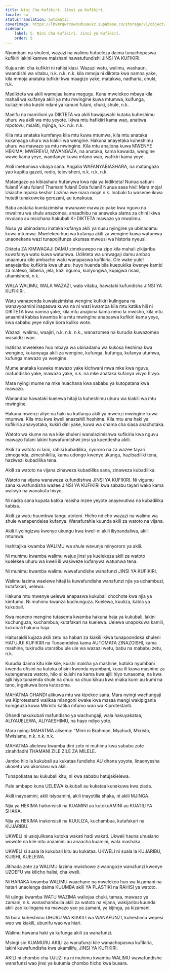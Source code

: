 ```yaml
---
title: Nini Cha Kufikiri. Jinsi ya Kufikiri.
locale: sw
statusTranslation: automatic
coverImage: https://lhvmrqwrcowdvduuaukz.supabase.co/storage/v1/object/public/strapi-uploads/small_cover-educacion-fundamental.webp-2d51a7828a2b1309555be27f7e2a61a0.webp
sidebar:
    label: 5. Nini Cha Kufikiri. Jinsi ya Kufikiri.
    order: 5
---
```

Nyumbani na shuleni, wazazi na walimu hutueleza daima tunachopaswa kufikiri lakini kamwe maishani hawatufundishi JINSI YA KUFIKIRI.

Kujua nini cha kufikiri ni rahisi kiasi. Wazazi wetu, walimu, washauri, waandishi wa vitabu, n.k. n.k. n.k. kila mmoja ni dikteta kwa namna yake, kila mmoja anataka tufikiri kwa maagizo yake, matakwa, nadharia, chuki, n.k.

Madikteta wa akili wamejaa kama magugu. Kuna mwelekeo mbaya kila mahali wa kuifanya akili ya mtu mwingine kuwa mtumwa, kuifunga, kuilazimisha kuishi ndani ya kanuni fulani, chuki, shule, n.k.

Maelfu na mamilioni ya DIKTETA wa akili hawajawahi kutaka kuheshimu uhuru wa akili wa mtu yeyote. Ikiwa mtu hafikiiri kama wao, anaitwa mpotovu, msaliti, mjinga, n.k. n.k. n.k.

Kila mtu anataka kumfanya kila mtu kuwa mtumwa, kila mtu anataka kukanyaga uhuru wa kiakili wa wengine. Hakuna anayetaka kuheshimu uhuru wa mawazo ya mtu mwingine. Kila mtu anajiona kuwa MWENYE HEKIMA, MWEREVU, MWANGAZA, na anataka, kama kawaida, wengine wawe kama yeye, wamfanye kuwa mfano wao, wafikiri kama yeye.

Akili imetumiwa vibaya sana. Angalia WAFANYABIASHARA, na matangazo yao kupitia gazeti, redio, televisheni, n.k. n.k. n.k.

Matangazo ya kibiashara hufanywa kwa njia ya kidikteta! Nunua sabuni fulani! Viatu fulani! Thamani fulani! Dola fulani! Nunua sasa hivi! Mara moja! Usiache mpaka kesho! Lazima iwe mara moja! n.k. Inabaki tu waseme ikiwa hutatii tunakuweka gerezani, au tunakuua.

Baba anataka kumlazimisha mwanawe mawazo yake kwa nguvu na mwalimu wa shule anazomea, anaadhibu na anaweka alama za chini ikiwa mvulana au msichana hakubali KI-DIKTETA mawazo ya mwalimu.

Nusu ya ubinadamu inataka kufanya akili ya nusu nyingine ya ubinadamu kuwa mtumwa. Mwelekeo huo wa kufanya akili za wengine kuwa watumwa unaonekana wazi tunapojifunza ukurasa mweusi wa historia nyeusi.

Dikteta ZA KIMWAGAJI DAMU zimekuwepo na zipo kila mahali zikijaribu kuwafanya watu kuwa watumwa. Udikteta wa umwagaji damu ambao unaamuru kile ambacho watu wanapaswa kufikiria. Ole wake yule! anayejaribu kufikiria kwa uhuru: huyo huenda bila kuepukika kwenye kambi za mateso, Siberia, jela, kazi ngumu, kunyongwa, kupigwa risasi, uhamishoni, n.k.

WALA WALIMU, WALA WAZAZI, wala vitabu, hawataki kufundisha JINSI YA KUFIKIRI.

Watu wanapenda kuwalazimisha wengine kufikiri kulingana na wanavyoamini inapaswa kuwa na ni wazi kwamba kila mtu katika hili ni DIKTETA kwa namna yake, kila mtu anajiona kama neno la mwisho, kila mtu anaamini kabisa kwamba kila mtu mwingine anapaswa kufikiri kama yeye, kwa sababu yeye ndiye bora kuliko wote.

Wazazi, walimu, waajiri, n.k. n.k. n.k., wanazomea na kurudia kuwazomea wasaidizi wao.

Inatisha mwelekeo huo mbaya wa ubinadamu wa kukosa heshima kwa wengine, kukanyaga akili za wengine, kufunga, kufunga, kufanya utumwa, kufunga mawazo ya wengine.

Mume anataka kuweka mawazo yake kichwani mwa mke kwa nguvu, mafundisho yake, mawazo yake, n.k. na mke anataka kufanya vivyo hivyo.

Mara nyingi mume na mke huachana kwa sababu ya kutopatana kwa mawazo.

Wanandoa hawataki kuelewa hitaji la kuheshimu uhuru wa kiakili wa mtu mwingine.

Hakuna mwenzi aliye na haki ya kuifanya akili ya mwenzi mwingine kuwa mtumwa. Kila mtu kwa kweli anastahili heshima. Kila mtu ana haki ya kufikiria anavyotaka, kukiri dini yake, kuwa wa chama cha siasa anachotaka.

Watoto wa kiume na wa kike shuleni wanalazimishwa kufikiria kwa nguvu mawazo fulani lakini hawafundishwi jinsi ya kuendesha akili.

Akili za watoto ni laini, rahisi kubadilika, nyororo na za wazee tayari zimeganda, zimeshikilia, kama udongo kwenye ukungu, hazibadiliki tena, haziwezi kubadilika tena.

Akili za watoto na vijana zinaweza kubadilika sana, zinaweza kubadilika.

Watoto na vijana wanaweza kufundishwa JINSI YA KUFIKIRI. Ni vigumu sana kuwafundisha wazee JINSI YA KUFIKIRI kwa sababu tayari wako kama walivyo na wanakufa hivyo.

Ni nadra sana kupata katika maisha mzee yeyote anayevutiwa na kubadilika kabisa.

Akili za watu huumbwa tangu utotoni. Hicho ndicho wazazi na walimu wa shule wanapendelea kufanya. Wanafurahia kuunda akili za watoto na vijana.

Akili iliyoingizwa kwenye ukungu kwa kweli ni akili iliyoandaliwa, akili mtumwa.

Inahitajika kwamba WALIMU wa shule wavunje minyororo ya akili.

Ni muhimu kwamba walimu wajue jinsi ya kuelekeza akili za watoto kuelekea uhuru wa kweli ili wasiweze kufanywa watumwa tena.

Ni muhimu kwamba walimu wawafundishe wanafunzi JINSI YA KUFIKIRI.

Walimu lazima waelewe hitaji la kuwafundisha wanafunzi njia ya uchambuzi, kutafakari, uelewa.

Hakuna mtu mwenye uelewa anapaswa kukubali chochote kwa njia ya kimfumo. Ni muhimu kwanza kuchunguza. Kuelewa, kuuliza, kabla ya kukubali.

Kwa maneno mengine tutasema kwamba hakuna haja ya kukubali, lakini kuchunguza, kuchambua, kutafakari na kuelewa. Uelewa unapokuwa kamili, kukubali hakuna haja.

Haitusaidii kujaza akili zetu na habari za kiakili ikiwa tunapoondoka shuleni HATUJUI KUFIKIRI na Tunaendelea kama AUTOMATA ZINAZOISHI, kama mashine, tukirudia utaratibu ule ule wa wazazi wetu, babu na mababu zetu, n.k.

Kurudia daima kitu kile kile, kuishi maisha ya mashine, kutoka nyumbani kwenda ofisini na kutoka ofisini kwenda nyumbani, kuoa ili kuwa mashine za kutengeneza watoto, hilo si kuishi na kama kwa ajili hiyo tunasoma, na kwa ajili hiyo tunaenda shule na chuo na chuo kikuu kwa miaka kumi au kumi na tano, ingekuwa bora kutosoma.

MAHATMA GHANDI alikuwa mtu wa kipekee sana. Mara nyingi wachungaji wa Kiprotestanti walikaa mlangoni kwake kwa masaa mengi wakipigania kumgeuza kuwa Mkristo katika mfumo wao wa Kiprotestanti.

Ghandi hakukubali mafundisho ya wachungaji, wala hakuyakataa, ALIYAUELEWA, ALIYAESHIMU, na hayo ndiyo yote.

Mara nyingi MAHATMA alisema: "Mimi ni Brahman, Myahudi, Mkristo, Mwislamu, n.k. n.k. n.k.

MAHATMA alielewa kwamba dini zote ni muhimu kwa sababu zote zinahifadhi THAMANI ZILE ZILE ZA MILELE.

Jambo hilo la kukubali au kukataa fundisho AU dhana yoyote, linaonyesha ukosefu wa ukomavu wa akili.

Tunapokataa au kukubali kitu, ni kwa sababu hatujakielewa.

Pale ambapo kuna UELEWA kukubali au kukataa kunakuwa kwa ziada.

Akili inayoamini, akili isiyoamini, akili inayotilia shaka, ni akili MJINGA.

Njia ya HEKIMA haikonsisti na KUAMINI au kutokuAMINI au KUATILIYA SHAKA.

Njia ya HEKIMA inakonsisti na KUULIZA, kuchambua, kutafakari na KUJARIBU.

UKWELI ni usiojulikana kutoka wakati hadi wakati. Ukweli hauna uhusiano wowote na kile mtu anaamini au anaacha kuamini, wala mashaka.

UKWELI si suala la kukubali kitu au kukataa. UKWELI ni suala la KUJARIBU, KUISHI, KUELEWA.

Jitihada zote za WALIMU lazima mwishowe ziwaongoze wanafunzi kwenye UZOEFU wa kilicho halisi, cha kweli.

Ni HARAKA kwamba WALIMU waachane na mwelekeo huo wa kizamani na hatari unaolenga daima KUUMBA akili YA PLASTIKI na RAHISI ya watoto.

Ni ujinga kwamba WATU WAZIMA waliojaa chuki, tamaa, mawazo ya zamani, n.k. wanashambulia akili za watoto na vijana, wakijaribu kuunda akili zao kulingana na mawazo yao ya zamani, ya kijinga, ya kizamani.

Ni bora kuheshimu UHURU WA KIAKILI wa WANAFUNZI, kuheshimu wepesi wao wa kiakili, ubunifu wao wa hiari.

Walimu hawana haki ya kufunga akili za wanafunzi.

Msingi sio KUAMURU AKILI za wanafunzi kile wanachopaswa kufikiria, lakini kuwafundisha kwa ukamilifu, JINSI YA KUFIKIRI.

AKILI ni chombo cha UJUZI na ni muhimu kwamba WALIMU wawafundishe wanafunzi wao jinsi ya kutumia chombo hicho kwa busara.

